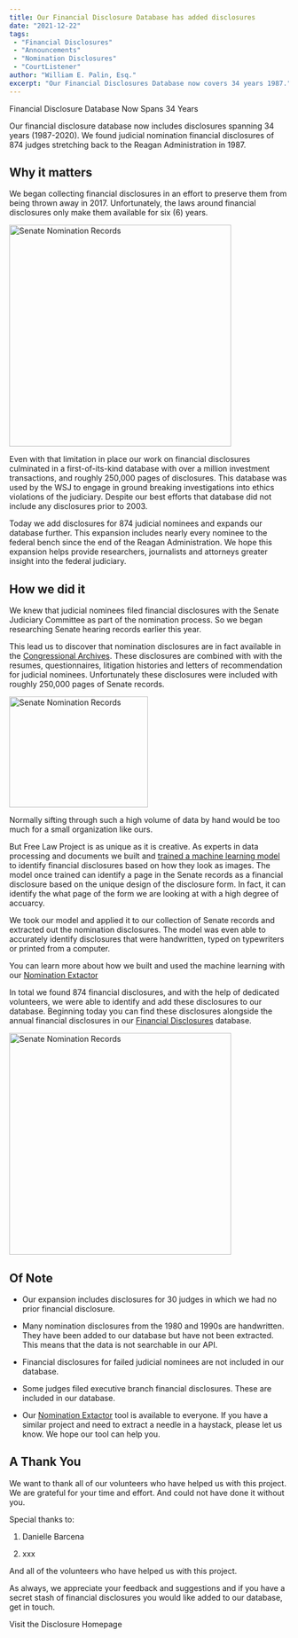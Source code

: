 ```yaml
---
title: Our Financial Disclosure Database has added disclosures
date: "2021-12-22"
tags:
 - "Financial Disclosures"
 - "Announcements"
 - "Nomination Disclosures"
 - "CourtListener"
author: "William E. Palin, Esq."
excerpt: "Our Financial Disclosures Database now covers 34 years 1987."
---
```


<p class="lead">Financial Disclosure Database Now Spans 34 Years</p>


Our financial disclosure database now includes disclosures spanning 34 years (1987-2020). We found judicial
 nomination financial disclosures of 874 judges stretching back to the Reagan Administration in 1987.

## Why it matters

We began collecting financial disclosures in an effort to preserve them from being thrown away in 2017.
Unfortunately, the laws around financial disclosures only make them available for six (6) years.

<div className="right-image">
    <img src="/images/nominations.svg"
         alt="Senate Nomination Records"
         height="400"
         width="400"
         className="img-responsive"/>
</div>

Even with that limitation in place our work on financial disclosures culminated in a first-of-its-kind database with
over a million investment transactions, and roughly 250,000 pages of disclosures. This database was used
 by the WSJ to engage in ground breaking investigations into ethics violations of the judiciary. Despite our best
  efforts that database did not include any disclosures prior to 2003.

Today we add disclosures for 874 judicial nominees and expands our database further. This expansion includes nearly
every nominee to the federal bench since the end of the Reagan Administration. We hope this expansion helps provide
researchers, journalists and attorneys greater insight into the federal judiciary.

## How we did it

We knew that judicial nominees filed financial disclosures with the Senate Judiciary Committee as part of the nomination
 process. So we began researching Senate hearing records earlier this year.

This lead us to discover that nomination disclosures are in fact available in
 the <a href="https://www.govinfo.gov/app/collection/chrg/115/senate/Committee%20on%20the%20Judiciary">Congressional Archives</a>.
 These disclosures are combined with with the resumes, questionnaires, litigation histories and letters of
 recommendation for judicial nominees. Unfortunately these disclosures were included with roughly 250,000 pages of
  Senate records.

<div className="left-image">
    <img src="/images/senate-records.png"
         alt="Senate Nomination Records"
         height="200"
         width="250"
         className="img-responsive"/>
</div>

Normally sifting through such a high volume of data by hand would be too much for a small organization like ours.

But Free Law Project is as unique as it is creative. As experts in data processing and documents
we built and <a href="https://github.com/freelawproject/nomination-extractor"> trained a machine learning model</a> to
identify financial disclosures based on how they look as images.  The model once trained can
identify a page in the Senate records as a financial disclosure based on the unique design of the disclosure form.
In fact, it can identify the what page of the form we are looking at with a high degree of accuarcy.

We took our model and applied it to our collection of Senate records and extracted out the nomination disclosures. The
model was even able to accurately identify disclosures that were handwritten, typed on typewriters or printed
from a computer.

You can learn more about how we built and used the machine learning with
our <a href="https://github.com/freelawproject/nomination-extractor"> Nomination Extactor</a>

In total we found 874 financial disclosures, and with the help of dedicated volunteers, we were able to identify and
add these disclosures to our database. Beginning today you can find these disclosures alongside the annual financial
disclosures in our <a href="https://www.courtlistener.com/financial-disclosures/">Financial Disclosures</a> database.

<div className="right-image" href="https://storage.courtlistener.com/us/federal/judicial/financial-disclosures/3006/fern-m-smith-disclosure.1987.pdf">
     <img src="/images/judge-fern-1987.png"
          alt="Senate Nomination Records"
          height="400"
          width="400"
          className="img-responsive"/>
</div>

## Of Note

- Our expansion includes disclosures for 30 judges in which we had no prior financial disclosure.

- Many nomination disclosures from the 1980 and 1990s are handwritten.  They have been added to our database but have not been extracted. This means that the
   data is not searchable in our API.

- Financial disclosures for failed judicial nominees are not included in our database.

- Some judges filed executive branch financial disclosures. These are included in our database.

- Our <a href="https://github.com/freelawproject/nomination-extractor">Nomination Extactor</a> tool is available to
   everyone. If you have a similar project and need to extract a needle in a haystack, please let us know.
   We hope our tool can help you.

## A Thank You

We want to thank all of our volunteers who have helped us with this project.  We are grateful for your time and effort.
And could not have done it without you.

Special thanks to:

1. Danielle Barcena

2. xxx

And all of the volunteers who have helped us with this project.

As always, we appreciate your feedback and suggestions and if you have a secret stash of financial disclosures you would
like added to our database, get in touch.

<p><PurpleButton href="https://www.courtlistener.com/financial-disclosures/" size="lg">Visit the Disclosure Homepage</PurpleButton></p>

